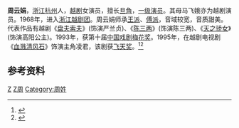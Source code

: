 '''周云娟'''{{BD|1952年|12月28日|||catIdx=Z}}，[[浙江|浙江]][[杭州|杭州]]人，[[越剧|越剧]]女演员，擅长[[旦角|旦角]]，[[一级演员|一级演员]]。其母马飞娥亦为越剧演员。1968年，进入[[浙江越剧团|浙江越剧团]]。周云娟师承[[王文娟|王派]]、[[傅全香|傅派]]，音域较宽，音质甜美。代表作品有越剧《[[盘夫索夫|盘夫索夫]]》(饰演严兰贞)、《[[陈三两|陈三两]]》(饰演陈三两)、《[[天之骄女|天之骄女]]》(饰演高阳公主)。1993年，获第十届[[中国戏剧梅花奖|中国戏剧梅花奖]]。1995年，在越剧电视剧《[[血溅清风石|血溅清风石]]》饰演主角凌君，该剧获[[飞天奖|飞天奖]]。<ref>{{Cite web |url=http://yj100.zjcnt.com/Article/2006-03-20/590.shtml |title=越剧名家-周云娟 |accessdate=2010-03-06 |archive-date=2016-03-04 |archive-url=https://web.archive.org/web/20160304133154/http://yj100.zjcnt.com/Article/2006-03-20/590.shtml |dead-url=yes }}</ref><ref>{{Cite web |url=http://www.cnyueju.cn/qxcc/2009/12/02/594.htm |title=群星璀璨-周云娟 |accessdate=2010-03-06 |archive-date=2016-03-04 |archive-url=https://web.archive.org/web/20160304100357/http://www.cnyueju.cn/qxcc/2009/12/02/594.htm |dead-url=yes }}</ref>

== 参考资料 ==
{{reflist}}

{{中國戲劇梅花獎}}

{{Authority control}}
[[Category:越剧演员|Z]]
[[Category:杭州人|Z周]]
[[Category:周姓|Category:周姓]]